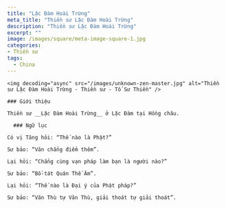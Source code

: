 ```yaml
---
title: "Lặc Đàm Hoài Trừng"
meta_title: "Thiền sư Lặc Đàm Hoài Trừng"
description: "Thiền sư Lặc Đàm Hoài Trừng"
excerpt: ""
image: /images/square/meta-image-square-1.jpg
categories:
- Thiền sư
tags:
  - China
---
```


<div className="grid xl:grid-cols-8 lg:grid-cols-8 md:grid-cols-2 sm:grid-cols-2 xs:grid-cols-1 gap-8 bg-body dark:bg-darkmode-body">

  <div className="lg:col-span-3 md:col-span-1">

    <img decoding="async" src="/images/unknown-zen-master.jpg" alt="Thiền sư Lặc Đàm Hoài Trừng - Thiền sư - Tổ Sư Thiền" />

    ### Giới thiệu

    Thiền sư __Lặc Đàm Hoài Trừng__ ở Lặc Đàm tại Hồng châu.

  </div>

  <div className="lg:col-span-5 md:col-span-1">

      ### Ngữ lục

    Có vị Tăng hỏi: “Thế nào là Phật?”

    Sư bảo: “Văn chẳng điểm thêm”.

    Lại hỏi: “Chẳng cùng vạn pháp làm bạn là người nào?”

    Sư bảo: “Bồ-tát Quán Thế Âm”.

    Lại hỏi: “Thế nào là Ðại ý của Phật pháp?”

    Sư bảo: “Văn Thù tự Văn Thù, giải thoát tự giải thoát”.

  </div>

</div>
